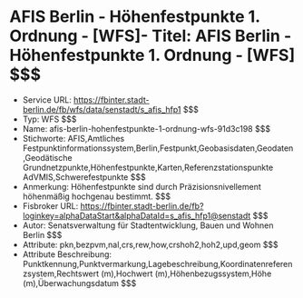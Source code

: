 # AFIS Berlin - Höhenfestpunkte 1. Ordnung - [WFS]- Titel: AFIS Berlin - Höhenfestpunkte 1. Ordnung - [WFS] $$$
- Service URL: https://fbinter.stadt-berlin.de/fb/wfs/data/senstadt/s_afis_hfp1 $$$
- Typ: WFS $$$
- Name: afis-berlin-hohenfestpunkte-1-ordnung-wfs-91d3c198 $$$
- Stichworte: AFIS,Amtliches Festpunktinformationssystem,Berlin,Festpunkt,Geobasisdaten,Geodaten,Geodätische Grundnetzpunkte,Höhenfestpunkte,Karten,Referenzstationspunkte AdVMIS,Schwerefestpunkte $$$
- Anmerkung: Höhenfestpunkte sind durch Präzisionsnivellement höhenmäßig hochgenau bestimmt. $$$
- Fisbroker URL: https://fbinter.stadt-berlin.de/fb?loginkey=alphaDataStart&alphaDataId=s_afis_hfp1@senstadt $$$
- Autor: Senatsverwaltung für Stadtentwicklung, Bauen und Wohnen Berlin $$$
- Attribute: pkn,bezpvm,nal,crs,rew,how,crshoh2,hoh2,upd,geom $$$
- Attribute Beschreibung: Punktkennung,Punktvermarkung,Lagebeschreibung,Koordinatenreferenzsystem,Rechtswert (m),Hochwert (m),Höhenbezugssystem,Höhe (m),Überwachungsdatum $$$
